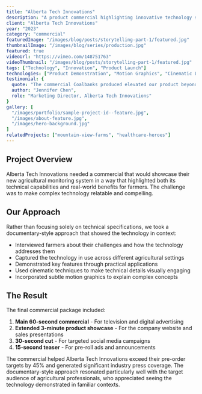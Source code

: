 ```yaml
---
title: "Alberta Tech Innovations"
description: "A product commercial highlighting innovative technology solutions with a focus on real-world applications."
client: "Alberta Tech Innovations"
year: "2023"
category: "commercial"
featuredImage: "/images/blog/posts/storytelling-part-1/featured.jpg"
thumbnailImage: "/images/blog/series/production.jpg"
featured: true
videoUrl: "https://vimeo.com/148751763"
videoThumbnail: "/images/blog/posts/storytelling-part-1/featured.jpg"
tags: ["Technology", "Innovation", "Product Launch"]
technologies: ["Product Demonstration", "Motion Graphics", "Cinematic Lighting"]
testimonial: {
  quote: "The commercial Coalbanks produced elevated our product beyond a simple tech demo. They found the human story behind our innovation and communicated it in a way that resonated with both technical and non-technical audiences.",
  author: "Jennifer Chen",
  role: "Marketing Director, Alberta Tech Innovations"
}
gallery: [
  "/images/portfolio/sample-project-id--feature.jpg",
  "/images/about-feature.jpg",
  "/images/hero-background.jpg"
]
relatedProjects: ["mountain-view-farms", "healthcare-heroes"]
---
```


## Project Overview

Alberta Tech Innovations needed a commercial that would showcase their new agricultural monitoring system in a way that highlighted both its technical capabilities and real-world benefits for farmers. The challenge was to make complex technology relatable and compelling.

## Our Approach

Rather than focusing solely on technical specifications, we took a documentary-style approach that showed the technology in context:

- Interviewed farmers about their challenges and how the technology addresses them
- Captured the technology in use across different agricultural settings
- Demonstrated key features through practical applications
- Used cinematic techniques to make technical details visually engaging
- Incorporated subtle motion graphics to explain complex concepts

## The Result

The final commercial package included:

1. **Main 60-second commercial** - For television and digital advertising
2. **Extended 3-minute product showcase** - For the company website and sales presentations
3. **30-second cut** - For targeted social media campaigns
4. **15-second teaser** - For pre-roll ads and announcements

The commercial helped Alberta Tech Innovations exceed their pre-order targets by 45% and generated significant industry press coverage. The documentary-style approach resonated particularly well with the target audience of agricultural professionals, who appreciated seeing the technology demonstrated in familiar contexts.
